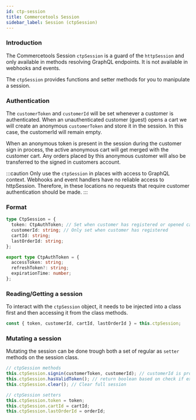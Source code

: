 ```yaml
---
id: ctp-session
title: Commercetools Session
sidebar_label: Session (ctpSession)
---
```



<CodePackage name="@deity/falcon-commercetools-module" />

### Introduction
The Commercetools Session `ctpSession` is a guard of the `httpSession` and only available in methods resolving GraphQL endpoints. It is not available in webhooks and events.

The `ctpSession` provides functions and setter methods for you to manipulate a session.

### Authentication

The `customerToken` and `customerId` will be set whenever a customer is authenticated. When an unauthenticated customer (guest) opens a cart we will create an anonymous `customerToken` and store it in the session. In this case, the customerId will remain empty.

When an anonymous token is present in the session during the customer sign in process, the active anonymous cart will get merged with the customer cart. Any orders placed by this anonymous customer will also be transferred to the signed in customers account.

:::caution
Only use the `ctpSession` in places with access to GraphQL context. Webhooks and event handlers have no reliable access to httpSession. Therefore, in these locations no requests that require customer authentication should be made.
:::

### Format

```typescript
type CtpSession = {
  token: CtpAuthToken; // Set when customer has registered or opened cart as anonymous guest
  customerId: string; // Only set when customer has registered
  cartId: string;
  lastOrderId: string;
};
```

```typescript
export type CtpAuthToken = {
  accessToken: string;
  refreshToken?: string;
  expirationTime: number;
};
```

### Reading/Getting a session
To interact with the `ctpSession` object, it needs to be injected into a class first and then accessing it from the class methods.

```typescript
const { token, customerId, cartId, lastOrderId } = this.ctpSession;
```

### Mutating a session
Mutating the session can be done trough both a set of regular as `setter` methods on the session class.

```typescript
// ctpSession methods
this.ctpSession.signin(customerToken, customerId); // customerId is protected and can only be set trough the signin method
this.ctpSession.hasValidToken(); // return boolean based on check if expirationTime is before now
this.ctpSession.clear(); // Clear full session

// ctpSession setters
this.ctpSession.token = token;
this.ctpSession.cartId = cartId;
this.ctpSession.lastOrderId = orderId;
```
